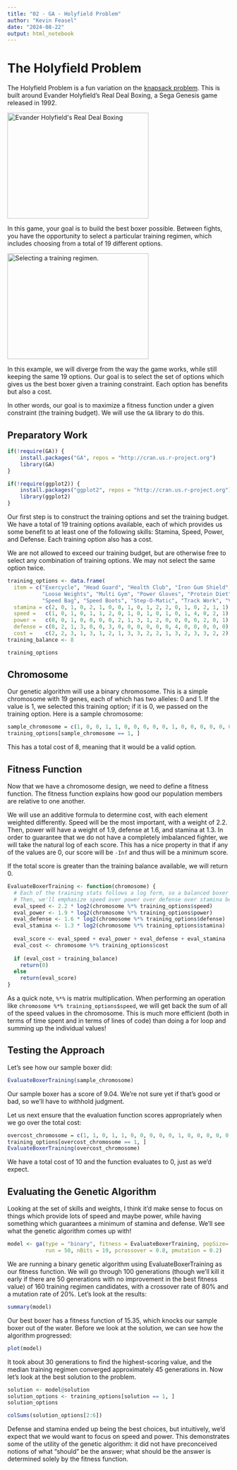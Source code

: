 ```yaml
---
title: "02 - GA - Holyfield Problem"
author: "Kevin Feasel"
date: "2024-08-22"
output: html_notebook
---
```


# The Holyfield Problem

The Holyfield Problem is a fun variation on the [knapsack problem](https://en.wikipedia.org/wiki/Knapsack_problem). This is built around Evander Holyfield's Real Deal Boxing, a Sega Genesis game released in 1992.

<img src="Images/GA_Boxing_Intro.png" alt="Evander Holyfield&apos;s Real Deal Boxing" width="320" height="240"/>

In this game, your goal is to build the best boxer possible. Between fights, you have the opportunity to select a particular training regimen, which includes choosing from a total of 19 different options.

<img src="Images/GA_Boxing_Training.png" alt="Selecting a training regimen." width="320" height="240"/>

In this example, we will diverge from the way the game works, while still keeping the same 19 options. Our goal is to select the set of options which gives us the best boxer given a training constraint. Each option has benefits but also a cost.

In other words, our goal is to maximize a fitness function under a given constraint (the training budget). We will use the `GA` library to do this.

## Preparatory Work

```r
if(!require(GA)) {
    install.packages("GA", repos = "http://cran.us.r-project.org")
    library(GA)
}

if(!require(ggplot2)) {
    install.packages("ggplot2", repos = "http://cran.us.r-project.org")
    library(ggplot2)
}
```

Our first step is to construct the training options and set the training budget. We have a total of 19 training options available, each of which provides us some benefit to at least one of the following skills: Stamina, Speed, Power, and Defense. Each training option also has a cost.

We are not allowed to exceed our training budget, but are otherwise free to select any combination of training options. We may not select the same option twice.

```r
training_options <- data.frame(
  item = c("Exercycle", "Head Guard", "Health Club", "Iron Gum Shield", "Jog Machine", "Jump Rope", "Karate",
           "Loose Weights", "Multi Gym", "Power Gloves", "Protein Diet", "Punch Bag", "Running Shoes", "Sparring",
           "Speed Bag", "Speed Boots", "Step-O-Matic", "Track Work", "Vitamins"), 
  stamina = c(2, 0, 1, 0, 2, 1, 0, 0, 1, 0, 1, 2, 2, 0, 1, 0, 2, 1, 1),
  speed =   c(1, 0, 1, 0, 1, 1, 2, 0, 1, 0, 1, 0, 1, 0, 1, 4, 0, 2, 1),
  power =   c(0, 0, 1, 0, 0, 0, 0, 2, 1, 3, 1, 2, 0, 0, 0, 0, 2, 0, 1),
  defense = c(0, 2, 1, 3, 0, 0, 3, 0, 0, 0, 0, 0, 0, 4, 0, 0, 0, 0, 0),
  cost =    c(2, 2, 3, 1, 3, 1, 2, 1, 3, 3, 2, 2, 1, 3, 2, 3, 3, 2, 2))
training_balance <- 8
```

```r
training_options
```

## Chromosome

Our genetic algorithm will use a binary chromosome. This is a simple chromosome with 19 genes, each of which has two alleles: 0 and 1. If the value is 1, we selected this training option; if it is 0, we passed on the training option. Here is a sample chromosome:

```r
sample_chromosome = c(1, 0, 0, 1, 1, 0, 0, 0, 0, 0, 1, 0, 0, 0, 0, 0, 0, 0, 0)
training_options[sample_chromosome == 1, ]
```

This has a total cost of 8, meaning that it would be a valid option.

## Fitness Function

Now that we have a chromosome design, we need to define a fitness function. The fitness function explains how good our population members are relative to one another.

We will use an additive formula to determine cost, with each element weighted differently. Speed will be the most important, with a weight of 2.2. Then, power will have a weight of 1.9, defense at 1.6, and stamina at 1.3. In order to guarantee that we do not have a completely imbalanced fighter, we will take the natural log of each score. This has a nice property in that if any of the values are 0, our score will be `-Inf` and thus will be a minimum score.

If the total score is greater than the training balance available, we will return 0.

```r
EvaluateBoxerTraining <- function(chromosome) {
  # Each of the training stats follows a log form, so a balanced boxer is better.
  # Then, we'll emphasize speed over power over defense over stamina because reasons.
  eval_speed <- 2.2 * log2(chromosome %*% training_options$speed)
  eval_power <- 1.9 * log2(chromosome %*% training_options$power)
  eval_defense <- 1.6 * log2(chromosome %*% training_options$defense)
  eval_stamina <- 1.3 * log2(chromosome %*% training_options$stamina)
  
  eval_score <- eval_speed + eval_power + eval_defense + eval_stamina
  eval_cost <- chromosome %*% training_options$cost
  
  if (eval_cost > training_balance)
    return(0)
  else
    return(eval_score)
}
```

As a quick note, `%*%` is matrix multiplication. When performing an operation like `chromosome %*% training_options$speed`, we will get back the sum of all of the speed values in the chromosome. This is much more efficient (both in terms of time spent and in terms of lines of code) than doing a for loop and summing up the individual values!

## Testing the Approach

Let's see how our sample boxer did:

```r
EvaluateBoxerTraining(sample_chromosome)
```

Our sample boxer has a score of 9.04. We're not sure yet if that's good or bad, so we'll have to withhold judgment.

Let us next ensure that the evaluation function scores appropriately when we go over the total cost:

```r
overcost_chromosome = c(1, 1, 0, 1, 1, 0, 0, 0, 0, 0, 1, 0, 0, 0, 0, 0, 0, 0, 0)
training_options[overcost_chromosome == 1, ]
EvaluateBoxerTraining(overcost_chromosome)
```

We have a total cost of 10 and the function evaluates to 0, just as we'd expect.

## Evaluating the Genetic Algorithm

Looking at the set of skills and weights, I think it'd make sense to focus on things which provide lots of speed and maybe power, while having something which guarantees a minimum of stamina and defense. We'll see what the genetic algorithm comes up with!

```r
model <- ga(type = "binary", fitness = EvaluateBoxerTraining, popSize= 160,
            run = 50, nBits = 19, pcrossover = 0.8, pmutation = 0.2)
```

We are running a binary genetic algorithm using EvaluateBoxerTraining as our fitness function. We will go through 100 generations (though we'll kill it early if there are 50 generations with no improvement in the best fitness value) of 160 training regimen candidates, with a crossover rate of 80% and a mutation rate of 20%. Let's look at the results:

```r
summary(model)
```

Our best boxer has a fitness function of 15.35, which knocks our sample boxer out of the water. Before we look at the solution, we can see how the algorithm progressed:

```r
plot(model)
```

It took about 30 generations to find the highest-scoring value, and the median training regimen converged approximately 45 generations in. Now let's look at the best solution to the problem.

```r
solution <- model@solution
solution_options <- training_options[solution == 1, ]
solution_options
```

```r
colSums(solution_options[2:6])
```

Defense and stamina ended up being the best choices, but intuitively, we'd expect that we would want to focus on speed and power. This demonstrates some of the utility of the genetic algorithm: it did not have preconceived notions of what "should" be the answer; what should be the answer is determined solely by the fitness function.
